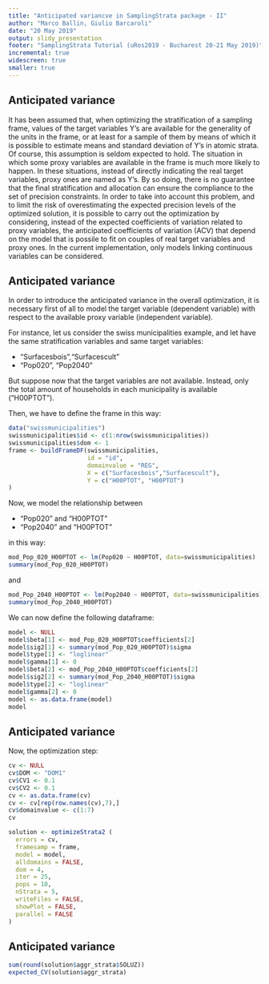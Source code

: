 ```yaml
---
title: "Anticipated variancve in SamplingStrata package - II"
author: "Marco Ballin, Giulio Barcaroli"
date: "20 May 2019"
output: slidy_presentation
footer: "SamplingStrata Tutorial (uRos2019 - Bucharest 20-21 May 2019)"
incremental: true
widescreen: true
smaller: true
---
```


## Anticipated variance

It has been assumed that, when optimizing the stratification of a sampling frame,
values of the target variables Y’s are available for the generality of the units in the frame, or at least for a
sample of them by means of which it is possible to estimate means and standard deviation of Y’s in atomic
strata. Of course, this assumption is seldom expected to hold. The situation in which some proxy variables are
available in the frame is much more likely to happen. In these situations, instead of directly indicating the real
target variables, proxy ones are named as Y’s. By so doing, there is no guarantee that the final stratification
and allocation can ensure the compliance to the set of precision constraints.
In order to take into account this problem, and to limit the risk of overestimating the expected precision levels
of the optimized solution, it is possible to carry out the optimization by considering, instead of the expected
coefficients of variation related to proxy variables, the anticipated coefficients of variation (ACV) that depend on
the model that is possile to fit on couples of real target variables and proxy ones. In the current
implementation, only models linking continuous variables can be considered.

## Anticipated variance

In order to introduce the anticipated variance in the overall optimization, it is necessary first of all to model the target variable (dependent variable) with respect to the available proxy variable (independent variable).

For instance, let us consider the swiss municipalities example, 
and let have the same stratification variables and same target variables:

- "Surfacesbois","Surfacescult"
- "Pop020", "Pop2040"

But suppose now that the target variables are not available. Instead, only the total amount of households in each municipality is available ("H00PTOT"). 

Then, we have to define the frame in this way:


```r
data("swissmunicipalities")
swissmunicipalities$id <- c(1:nrow(swissmunicipalities))
swissmunicipalities$dom <- 1
frame <- buildFrameDF(swissmunicipalities,
                      id = "id",
                      domainvalue = "REG",
                      X = c("Surfacesbois","Surfacescult"),
                      Y = c("H00PTOT", "H00PTOT")
)
```

Now, we model the relationship between

- "Pop020" and "H00PTOT"
- "Pop2040" and "H00PTOT"

in this way:

```r
mod_Pop_020_H00PTOT <- lm(Pop020 ~ H00PTOT, data=swissmunicipalities)
summary(mod_Pop_020_H00PTOT)
```
and

```r
mod_Pop_2040_H00PTOT <- lm(Pop2040 ~ H00PTOT, data=swissmunicipalities)
summary(mod_Pop_2040_H00PTOT)
```

We can now define the following dataframe:

```r
model <- NULL
model$beta[1] <- mod_Pop_020_H00PTOT$coefficients[2]
model$sig2[1] <- summary(mod_Pop_020_H00PTOT)$sigma
model$type[1] <- "loglinear"
model$gamma[1] <- 0
model$beta[2] <- mod_Pop_2040_H00PTOT$coefficients[2]
model$sig2[2] <- summary(mod_Pop_2040_H00PTOT)$sigma
model$type[2] <- "loglinear"
model$gamma[2] <- 0
model <- as.data.frame(model)
model
```

## Anticipated variance

Now, the optimization step:


```r
cv <- NULL
cv$DOM <- "DOM1"
cv$CV1 <- 0.1
cv$CV2 <- 0.1
cv <- as.data.frame(cv)
cv <- cv[rep(row.names(cv),7),]
cv$domainvalue <- c(1:7)
cv
```



```r
solution <- optimizeStrata2 (
  errors = cv, 
  framesamp = frame, 
  model = model,
  alldomains = FALSE,
  dom = 4,
  iter = 25,
  pops = 10,
  nStrata = 5,
  writeFiles = FALSE,
  showPlot = FALSE,
  parallel = FALSE
)
```

## Anticipated variance

```r
sum(round(solution$aggr_strata$SOLUZ))
expected_CV(solution$aggr_strata)
```


